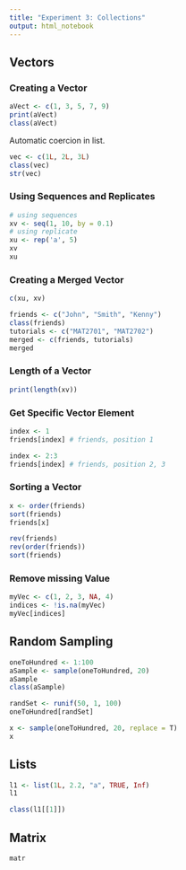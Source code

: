 ```yaml
---
title: "Experiment 3: Collections"
output: html_notebook
---
```


## Vectors

### Creating a Vector

```r
aVect <- c(1, 3, 5, 7, 9)
print(aVect)
class(aVect)
```

Automatic coercion in list.


```r
vec <- c(1L, 2L, 3L)
class(vec)
str(vec)
```

### Using Sequences and Replicates

```r
# using sequences
xv <- seq(1, 10, by = 0.1)
# using replicate
xu <- rep('a', 5)
xv
xu
```

### Creating a Merged Vector

```r
c(xu, xv)
```

```r
friends <- c("John", "Smith", "Kenny")
class(friends)
tutorials <- c("MAT2701", "MAT2702")
merged <- c(friends, tutorials)
merged
```

### Length of a Vector

```r
print(length(xv))
```

### Get Specific Vector Element

```r
index <- 1
friends[index] # friends, position 1
```

```r
index <- 2:3
friends[index] # friends, position 2, 3
```

### Sorting a Vector

```r
x <- order(friends)
sort(friends)
friends[x]
```

```r
rev(friends)
rev(order(friends))
sort(friends)
```

### Remove missing Value

```r
myVec <- c(1, 2, 3, NA, 4)
indices <- !is.na(myVec)
myVec[indices]
```

## Random Sampling

```r
oneToHundred <- 1:100
aSample <- sample(oneToHundred, 20)
aSample
class(aSample)
```

```r
randSet <- runif(50, 1, 100)
oneToHundred[randSet]
```

```r
x <- sample(oneToHundred, 20, replace = T)
x
```

## Lists

```r
l1 <- list(1L, 2.2, "a", TRUE, Inf)
l1
```

```r
class(l1[[1]])
```

## Matrix

```r
matr
```








